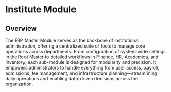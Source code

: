 # Institute Module

## Overview

The ERP Master Module serves as the backbone of institutional administration, offering a centralized suite of tools to manage core operations across departments. From configuration of system-wide settings in the Root Master to detailed workflows in Finance, HR, Academics, and Inventory, each sub-module is designed for modularity and precision. It empowers administrators to handle everything from user access, payroll, admissions, fee management, and infrastructure planning—streamlining daily operations and enabling data-driven decisions across the organization.
